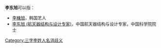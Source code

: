 '''李东旭'''可以指：
* [[李棟旭|李棟旭]]，韩国艺人
* [[李东旭_(航天器结构与设计专家)|李东旭 (航天器结构与设计专家)]]，中国航天器结构与设计专家，中国科学院院士

{{disambig}}

[[Category:三字李姓人名消歧义|Category:三字李姓人名消歧义]]